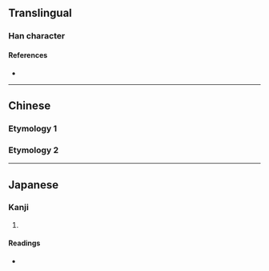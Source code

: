 {{also|牧}}
{{character info}}
==Translingual==

===Han character===
{{Han char|rn=66|rad=攴|as=03|sn=7|four=|canj=MJOK,XMJOK|ids=⿰干攵}}

====References====
* {{Han ref|kx=0468.180|dkj=13122|dj=0817.070|hdz=21449.040|uh=653C|ud=25916}}

----

==Chinese==

===Etymology 1===
{{zh-see|捍|a}}

===Etymology 2===
{{zh-see|敢|ss}}

----

==Japanese==

===Kanji===
{{ja-kanji|grade=|rs=攴03}}

# {{rfdef|ja|sort=攴03}}

====Readings====
* {{ja-readings|on=[[かん]] (kan), [[がん]] (gan)|kun=[[もとめる]] (motomeru), [[える]] (eru), [[とめる]] (tomeru)}}